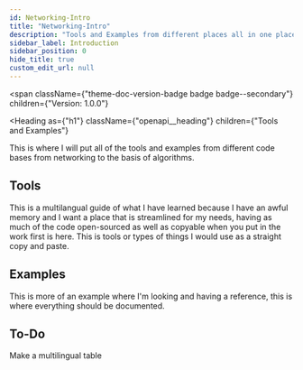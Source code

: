```yaml
---
id: Networking-Intro
title: "Networking-Intro"
description: "Tools and Examples from different places all in one place"
sidebar_label: Introduction
sidebar_position: 0
hide_title: true
custom_edit_url: null
---
```



<span
  className={"theme-doc-version-badge badge badge--secondary"}
  children={"Version: 1.0.0"}
>
</span>

<Heading
  as={"h1"}
  className={"openapi__heading"}
  children={"Tools and Examples"}
>
</Heading>

This is where I will put all of the tools and examples from different code bases from networking to the basis of algorithms.

## Tools

This is a multilangual guide of what I have learned because I have an awful memory and I want a place
that is streamlined for my needs, having as much of the code open-sourced as well as copyable when 
you put in the work first is here. This is tools or types of things I would use as a straight copy and 
paste. 

## Examples

This is more of an example where I'm looking and having a reference, this is where everything should be 
documented. 

## To-Do

Make a multilingual table





      
